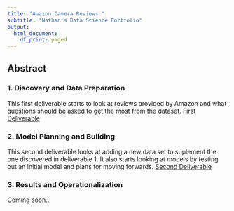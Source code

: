 ```yaml
---
title: "Amazon Camera Reviews "
subtitle: "Nathan's Data Science Portfolio"
output:
  html_document:
    df_print: paged
---
```


## Abstract

### 1. Discovery and Data Preparation

This first deliverable starts to look at reviews provided by Amazon and what questions should be asked to get the most from the dataset. [First Deliverable](https://htmlpreview.github.com/?https://github.com/Nathan-Lovell/DataScience-Nathan-Lovell/master/deliverable1.html)

### 2. Model Planning and Building

This second deliverable looks at adding a new data set to suplement the one discovered in deliverable 1. It also starts looking at models by testing out an initial model and plans for moving forwards. [Second Deliverable](https://htmlpreview.github.com/?https://github.com/Nathan-Lovell/DataScience-Nathan-Lovell/master/deliverable2.html)

### 3. Results and Operationalization

Coming soon...

